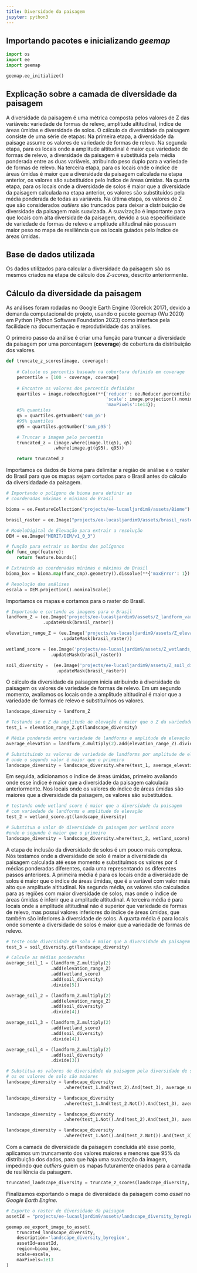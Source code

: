 ```yaml
---
title: Diversidade da paisagem
jupyter: python3
---
```




## Importando pacotes e inicializando *geemap*

```python
import os
import ee
import geemap
```

```python
geemap.ee_initialize()
```

## Explicação sobre a camada de diversidade da paisagem

A diversidade da paisagem é uma métrica composta pelos valores de Z das variáveis: variedade de formas de relevo, amplitude altitudinal, índice de áreas úmidas e diversidade de solos. O cálculo da diversidade da paisagem consiste de uma série de etapas:
Na primeira etapa, a diversidade da paisage assume os valores de variedade de formas de relevo.
Na segunda etapa, para os locais onde a amplitude altitudinal é maior que variedade de formas de relevo, a diversidade da paisagem é substituída pela média ponderada entre as duas variáveis, atribuindo peso duplo para a variedade de formas de relevo.
Na terceira etapa, para os locais onde o índice de áreas úmidas é maior que a diversidade da paisagem calculada na etapa anterior, os valores são substituídos pelo índice de áreas úmidas.
Na quarta etapa, para os locais onde a diversidade de solos é maior que a diversidade da paisagem calculada na etapa anterior, os valores são substituídos pela média ponderada de todas as variáveis.
Na última etapa, os valores de Z que são considerados *outliers* são truncados para deixar a distribuição de diversidade da paisagem mais suavizada. A suavização é importante para que locais com alta diversidade da paisagem, devido a sua especificidade de variedade de formas de relevo e amplitude altitudinal não possuam maior peso no mapa de resiliência que os locais guiados pelo índice de áreas úmidas.

## Base de dados utilizada

Os dados utilizados para calcular a diversidade da paisagem são os mesmos criados na etapa de cálculo dos *Z-scores*, descrito anteriormente.

## Cálculo da diversidade da paisagem

As análises foram rodadas no Google Earth Engine (Gorelick 2017), devido a demanda computacional do projeto, usando o pacote geemap (Wu 2020) em Python (Python Software Foundation 2023) como interface pela facilidade na documentação e reprodutividade das análises.

O primeiro passo da análise é criar uma função para truncar a diversidade da paisagem por uma porcentagem (**coverage**) de cobertura da distribuição dos valores. 

```python
def truncate_z_scores(image, coverage):
    
    # Calcule os percentis baseado na cobertura definida em coverage
    percentile = [100 - coverage, coverage]
    
    # Encontre os valores dos percentis definidos
    quartiles = image.reduceRegion(**{'reducer': ee.Reducer.percentile(percentile),
                                      'scale': image.projection().nominalScale(),
                                      'maxPixels':1e13});
    #5% quantiles
    q5 = quartiles.getNumber('sum_p5')
    #95% quantiles
    q95 = quartiles.getNumber('sum_p95')

    # Truncar a imagem pelo percentis 
    truncated_z = (image.where(image.lt(q5), q5)
                  .where(image.gt(q95), q95))

    return truncated_z

```

Importamos os dados de bioma para delimitar a região de análise e o *raster* do Brasil para que os mapas sejam cortados para o Brasil antes do cálculo da diversidadade da paisagem.

```python
# Importando o polígono de bioma para definir as 
# coordenadas máximas e mínimas do Brasil

bioma = ee.FeatureCollection("projects/ee-lucasljardim9/assets/Biome")

brasil_raster = ee.Image("projects/ee-lucasljardim9/assets/brasil_raster")

# ModeloDigital de Elevação para extrair a resolução
DEM = ee.Image("MERIT/DEM/v1_0_3")

# função para extrair as bordas dos polígonos
def func_cmp(feature):
    return feature.bounds() 

# Extraindo as coordenadas mínimas e máximas do Brasil
bioma_box = bioma.map(func_cmp).geometry().dissolve(**{'maxError': 1}).bounds()

# Resolução das análises
escala = DEM.projection().nominalScale()
```

Importamos os mapas e cortamos para o raster do Brasil.

<!---
Precisa dessa frase acima? A informação já está na frase anterior.
-->

```python
# Importando e cortando as imagens para o Brasil
landform_Z = (ee.Image('projects/ee-lucasljardim9/assets/Z_landform_variety_byregion')
              .updateMask(brasil_raster))

elevation_range_Z = (ee.Image('projects/ee-lucasljardim9/assets/Z_elevation_range_byregion')
                     .updateMask(brasil_raster))

wetland_score = (ee.Image('projects/ee-lucasljardim9/assets/Z_wetlands_score_byregion')
                 .updateMask(brasil_raster))

soil_diversity =  (ee.Image('projects/ee-lucasljardim9/assets/Z_soil_diversity_byregion')
                   .updateMask(brasil_raster))
```

O cálculo da diversidade da paisagem inicia atribuindo à diversidade da paisagem os valores de variedade de formas de relevo. Em um segundo momento, avaliamos os locais onde a amplitude altitudinal é maior que a variedade de formas de relevo e substituímos os valores.

<!---
Mas não era a média ponderada? Revisar.
-->


```python
landscape_diversity = landform_Z

# Testando se o Z da amplitude de elevação é maior que o Z da variedade de landsforms
test_1 = elevation_range_Z.gt(landscape_diversity)

# Média ponderada entre variedade de landforms e amplitude de elevação
average_elevation = landform_Z.multiply(2).add(elevation_range_Z).divide(3)

# Substituindo os valores de variedade de landforms por amplitude de elevação 
# onde o segundo valor é maior que o primeiro
landscape_diversity = landscape_diversity.where(test_1, average_elevation)
```

Em seguida, adicionamos o índice de áreas úmidas, primeiro avaliando onde esse índice é maior que a diversidade da paisagem calculada anteriormente. Nos locais onde os valores do índice de áreas úmidas são maiores que a diversidade da paisagem, os valores são substituídos.

```python
# testando onde wetland score é maior que a diversidade da paisagem
# com variedade de landforms e amplitude de elevação
test_2 = wetland_score.gt(landscape_diversity)

# Substitua o valor de diversidade da paisagem por wetland score
#onde o segundo é maior que o primeiro
landscape_diversity = landscape_diversity.where(test_2, wetland_score)
```

A etapa de inclusão da diversidade de solos é um pouco mais complexa. Nós testamos onde a diversidade de solo é maior a diversidade da paisagem calculada até esse momento e substituímos os valores por 4 médias ponderadas diferentes, cada uma representando os diferentes passos anteriores. A primeira média é para os locais onde a diversidade de solos é maior que o índice de áreas úmidas, que é a variável com valor mais alto que amplitude altitudinal. Na segunda média, os valores são calculados para as regiões com maior diversidade de solos, mas onde o índice de áreas úmidas é inferir que a amplitude altitudinal. A terceira média é para locais onde a amplitude altitudinal não é superior que variedade de formas de relevo, mas possui valores inferiores do índice de áreas úmidas, que também são inferiores à diversidade de solos. A quarta média é para locais onde somente a diversidade de solos é maior que a variedade de formas de relevo.

```python
# teste onde diversidade de solo é maior que a diversidade da paisagem
test_3 = soil_diversity.gt(landscape_diversity)

# Calcule as médias ponderadas
average_soil_1 = (landform_Z.multiply(2)
                 .add(elevation_range_Z)
                 .add(wetland_score)
                 .add(soil_diversity)
                 .divide(5))

average_soil_2 = (landform_Z.multiply(2)
                 .add(elevation_range_Z)
                 .add(soil_diversity)
                 .divide(4))

average_soil_3 = (landform_Z.multiply(2)
                 .add(wetland_score)
                 .add(soil_diversity)
                 .divide(4))

average_soil_4 = (landform_Z.multiply(2)
                 .add(soil_diversity)
                 .divide(3))

# Substitua os valores de diversidade da paisagem pela diversidade de solo
# os os valores de solo são maiores
landscape_diversity = landscape_diversity
                      .where(test_1.And(test_2).And(test_3), average_soil_1)

landscape_diversity = landscape_diversity
                      .where(test_1.And(test_2.Not()).And(test_3), average_soil_2)

landscape_diversity = landscape_diversity
                      .where(test_1.Not().And(test_2).And(test_3), average_soil_3)

landscape_diversity = landscape_diversity
                      .where(test_1.Not().And(test_2.Not()).And(test_3), average_soil_4)
```

Com a camada de diversidade da paisagem concluída até esse ponto, aplicamos um truncamento dos valores maiores e menores que 95% da distribuição dos dados, para que haja uma suavização da imagem, impedindo que *outliers* guiem os mapas futuramente criados para a camada de resiliência da paisagem.

```python
truncated_landscape_diversity = truncate_z_scores(landscape_diversity, 95)
```

 Finalizamos exportando o mapa de diversidade da paisagem como *asset* no *Google Earth Engine*.

```python
# Exporte o raster de diversidade da paisagem
assetId = "projects/ee-lucasljardim9/assets/landscape_diversity_byregion"

geemap.ee_export_image_to_asset(
    truncated_landscape_diversity, 
    description='landscape_diversity_byregion', 
    assetId=assetId, 
    region=bioma_box, 
    scale=escala,
    maxPixels=1e13
)
```

